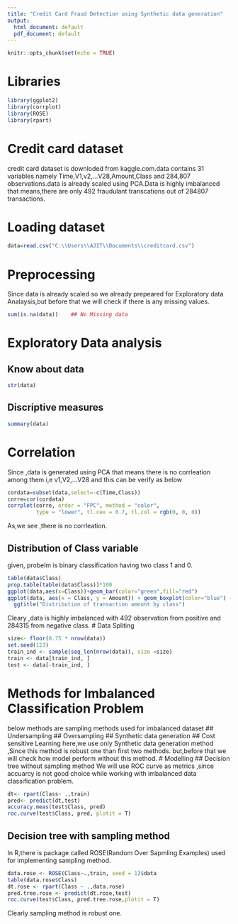 ---
title: "Credit Card Fraud Detection using Synthetic data generation"
output:
  html_document: default
  pdf_document: default
---

```{r setup, include=FALSE}
knitr::opts_chunk$set(echo = TRUE)
```
# Libraries
```{r}
library(ggplot2)
library(corrplot)
library(ROSE)
library(rpart)
```
# Credit card dataset
credit card dataset is downloded from kaggle.com.data contains 31 variables namely Time,V1,v2,...V28,Amount,Class and 284,807 observations.data is already scaled using PCA.Data is highly imbalanced that means,there are only 492 fraudulant transcations out of 284807 transactions.

#  Loading dataset
```{r}
data=read.csv("C:\\Users\\AJIT\\Documents\\creditcard.csv")
```
#  Preprocessing
Since data is already scaled so we already prepeared for Exploratory data Analaysis,but before that we will check if there is any missing values. 
```{r}
sum(is.na(data))    ## No Missing data
```
# Exploratory Data analysis
## Know about data
```{r}
str(data)
```
## Discriptive measures
```{r}
summary(data)
```

# Correlation
Since ,data is generated using PCA that means there is no corrleation among them i,e v1,V2,...V28 and this can be verify as below
```{r}
cordata=subset(data,select=-c(Time,Class))
corre=cor(cordata)
corrplot(corre, order = "FPC", method = "color",
         type = "lower", tl.cex = 0.7, tl.col = rgb(0, 0, 0))
```
As,we see ,there is no corrleation. 

## Distribution of Class variable 
given, probelm is binary classification having two class 1 and 0.
```{r}
table(data$Class)
prop.table(table(data$Class))*100
ggplot(data,aes(x=Class))+geom_bar(color="green",fill="red")
ggplot(data, aes(x = Class, y = Amount)) + geom_boxplot(color="blue") +
  ggtitle("Distribution of transaction amount by class")

```
Cleary ,data is highly imbalanced with 492 observation from positive and 284315 from negative class.
# Data Spliting
```{r}
size<- floor(0.75 * nrow(data))
set.seed(123)
train_ind <- sample(seq_len(nrow(data)), size =size)
train <- data[train_ind, ]
test <- data[-train_ind, ]
```
# Methods for Imbalanced Classification Problem
below methods are sampling methods used for imbalanced dataset
## Undersampling
## Oversampling
## Synthetic data generation
## Cost sensitive Learning
here,we use only Synthetic data generation method ,Since this method is robust one than first two methods.
but,before that we will check how model perform without this method.
# Modelling
## Decision tree without sampling method
We will use ROC curve as metrics ,since accuarcy is not good choice while working with imbalanced data classification problem.
```{r}
dt<- rpart(Class~ .,train)
pred<- predict(dt,test)
accuracy.meas(test$Class, pred)
roc.curve(test$Class, pred, plotit = T)
```
## Decision tree with sampling method
In R,there is package called ROSE(Random Over Sapmling Examples) used for implementing sampling method. 
```{r}
data.rose <- ROSE(Class~.,train, seed = 1)$data
table(data.rose$Class)
dt.rose <- rpart(Class ~ .,data.rose)
pred.tree.rose <- predict(dt.rose,test)
roc.curve(test$Class, pred.tree.rose,plotit = T)
```
Clearly sampling method is robust one.